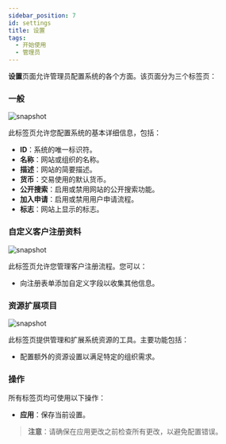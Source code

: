 ```yaml
---
sidebar_position: 7
id: settings
title: 设置
tags:
  - 开始使用
  - 管理员
---
```




**设置**页面允许管理员配置系统的各个方面。该页面分为三个标签页：

### 一般

<BrowserWindow url={url}>

![snapshot](/assets/admin/settings-general.png)

</BrowserWindow>

此标签页允许您配置系统的基本详细信息，包括：

- **ID**：系统的唯一标识符。
- **名称**：网站或组织的名称。
- **描述**：网站的简要描述。
- **货币**：交易使用的默认货币。
- **公开搜索**：启用或禁用网站的公开搜索功能。
- **加入申请**：启用或禁用用户申请流程。
- **标志**：网站上显示的标志。

### 自定义客户注册资料

<BrowserWindow url={url}>

![snapshot](/assets/admin/settings-custom.png)

</BrowserWindow>

此标签页允许您管理客户注册流程。您可以：

- 向注册表单添加自定义字段以收集其他信息。

### 资源扩展项目

<BrowserWindow url={url}>

![snapshot](/assets/admin/settings-extension.png)

</BrowserWindow>

此标签页提供管理和扩展系统资源的工具。主要功能包括：

- 配置额外的资源设置以满足特定的组织需求。

### 操作

所有标签页均可使用以下操作：

- **应用**：保存当前设置。

> **注意**：请确保在应用更改之前检查所有更改，以避免配置错误。
